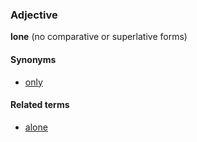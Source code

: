 ===Adjective===
'''lone''' (no comparative or superlative forms)

====Synonyms====
*[[only]]

====Related terms====
*[[alone]]
